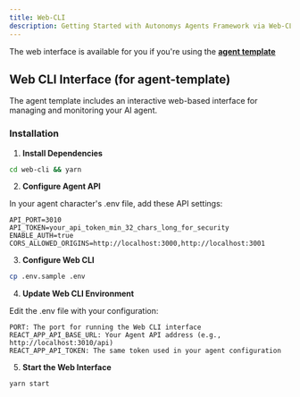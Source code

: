 ```yaml
---
title: Web-CLI
description: Getting Started with Autonomys Agents Framework via Web-CLI
---
```


The web interface is available for you if you're using the [**agent template**](https://github.com/autonomys/autonomys-agent-template)

## Web CLI Interface (for agent-template)

The agent template includes an interactive web-based interface for managing and monitoring your AI agent.

### Installation

1. **Install Dependencies**

```bash
cd web-cli && yarn
```

2. **Configure Agent API**

In your agent character's .env file, add these API settings:

```
API_PORT=3010
API_TOKEN=your_api_token_min_32_chars_long_for_security
ENABLE_AUTH=true
CORS_ALLOWED_ORIGINS=http://localhost:3000,http://localhost:3001 
```

3. **Configure Web CLI**

```bash
cp .env.sample .env
```

4. **Update Web CLI Environment**

Edit the .env file with your configuration:

```
PORT: The port for running the Web CLI interface
REACT_APP_API_BASE_URL: Your Agent API address (e.g., http://localhost:3010/api)
REACT_APP_API_TOKEN: The same token used in your agent configuration
```

5. **Start the Web Interface**

```bash
yarn start
```
